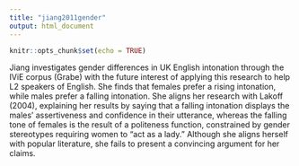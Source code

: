 ```yaml
---
title: "jiang2011gender"
output: html_document
---
```


```r
knitr::opts_chunk$set(echo = TRUE)
```

Jiang investigates gender differences in UK English intonation through the IViE corpus (Grabe) with the future interest of applying this research to help L2 speakers of English. She finds that females prefer a rising intonation, while males prefer a falling intonation. She aligns her research with Lakoff (2004), explaining her results by saying that a falling intonation displays the males' assertiveness and confidence in their utterance, whereas the falling tone of females is the result of a politeness function, constrained by gender stereotypes requiring women to "act as a lady." Although she aligns herself with popular literature, she fails to present a convincing argument for her claims.
